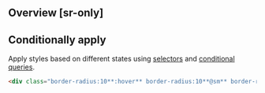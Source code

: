 ## Overview [sr-only]
<Overview/>

## Conditionally apply
Apply styles based on different states using [selectors](/docs/state-selectors) and [conditional queries](/docs/conditional-queries).
```html
<div class="border-radius:10**:hover** border-radius:10**@sm** border-radius:10**@dark** border-radius:10**@print**">…</div>
```

